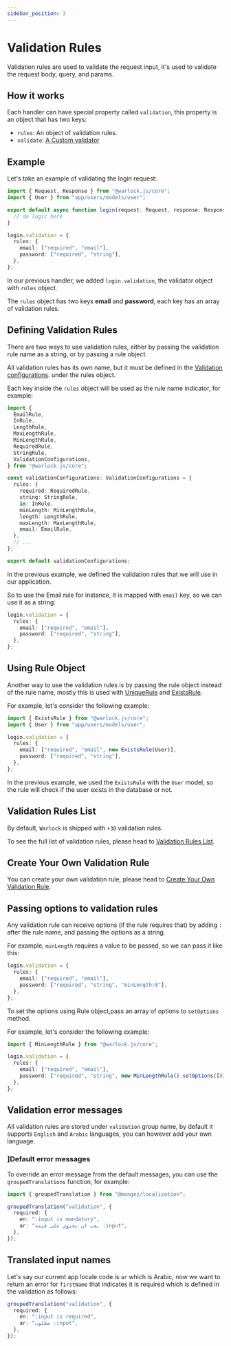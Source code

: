 ```yaml
---
sidebar_position: 3
---
```


# Validation Rules

Validation rules are used to validate the request input, it's used to validate the request body, query, and params.

## How it works

Each handler can have special property called `validation`, this property is an object that has two keys:

- `rules`: An object of validation rules.
- `validate`: [A Custom validator](./custom-validator)

## Example

Let's take an example of validating the login request:

```ts title="src/app/users/controllers/auth/login.ts"
import { Request, Response } from "@warlock.js/core";
import { User } from "app/users/models/user";

export default async function login(request: Request, response: Response) {
  // do logic here
}

login.validation = {
  rules: {
    email: ["required", "email"],
    password: ["required", "string"],
  },
};
```

In our previous handler, we added `login.validation`, the validator object with `rules` object.

The `rules` object has two keys **email** and **password**, each key has an array of validation rules.

## Defining Validation Rules

There are two ways to use validation rules, either by passing the validation rule name as a string, or by passing a rule object.

All validation rules has its own name, but it must be defined in the [Validation configurations](./configurations). under the rules object.

Each key inside the `rules` object will be used as the rule name indicator, for example:

```ts
import {
  EmailRule,
  InRule,
  LengthRule,
  MaxLengthRule,
  MinLengthRule,
  RequiredRule,
  StringRule,
  ValidationConfigurations,
} from "@warlock.js/core";

const validationConfigurations: ValidationConfigurations = {
  rules: {
    required: RequiredRule,
    string: StringRule,
    in: InRule,
    minLength: MinLengthRule,
    length: LengthRule,
    maxLength: MaxLengthRule,
    email: EmailRule,
  },
  // ...
};

export default validationConfigurations;
```

In the previous example, we defined the validation rules that we will use in our application.

So to use the Email rule for instance, it is mapped with `email` key, so we can use it as a string:

```ts {3}
login.validation = {
  rules: {
    email: ["required", "email"],
    password: ["required", "string"],
  },
};
```

## Using Rule Object

Another way to use the validation rules is by passing the rule object instead of the rule name, mostly this is used with [UniqueRule](./rules/unique) and [ExistsRule](./rules/exists).

For example, let's consider the following example:

```ts
import { ExistsRule } from "@warlock.js/core";
import { User } from "app/users/models/user";

login.validation = {
  rules: {
    email: ["required", "email", new ExistsRule(User)],
    password: ["required", "string"],
  },
};
```

In the previous example, we used the `ExistsRule` with the `User` model, so the rule will check if the user exists in the database or not.

## Validation Rules List

By default, `Warlock` is shipped with `+30` validation rules.

To see the full list of validation rules, please head to [Validation Rules List](./rules/rules-list).

## Create Your Own Validation Rule

You can create your own validation rule, please head to [Create Your Own Validation Rule](./rules/create-your-own-rule).

## Passing options to validation rules

Any validation rule can receive options (if the rule requires that) by adding `:` after the rule name, and passing the options as a string.

For example, `minLength` requires a value to be passed, so we can pass it like this:

```ts
login.validation = {
  rules: {
    email: ["required", "email"],
    password: ["required", "string", "minLength:8"],
  },
};
```

To set the options using Rule object,pass an array of options to `setOptions` method.

For example, let's consider the following example:

```ts
import { MinLengthRule } from "@warlock.js/core";

login.validation = {
  rules: {
    email: ["required", "email"],
    password: ["required", "string", new MinLengthRule().setOptions([8])],
  },
};
```

## Validation error messages

All validation rules are stored under `validation` group name, by default it supports `English` and `Arabic` languages, you can however add your own language.

### ]Default error messages

To override an error message from the default messages, you can use the `groupedTranslations` function, for example:

```ts title="src/app/general/utils/locales.ts"
import { groupedTranslation } from "@mongez/localization";

groupedTranslation("validation", {
  required: {
    en: ":input is mandatory",
    ar: "يجب ان يحتوي على قيمة :input",
  },
});
```

## Translated input names

Let's say our current app locale code is `ar` which is Arabic, now we want to return an error for `firstName` that indicates it is required which is defined in the validation as follows:

```ts
groupedTranslation("validation", {
  required: {
    en: ":input is required",
    ar: "مطلوب :input",
  },
});
```
